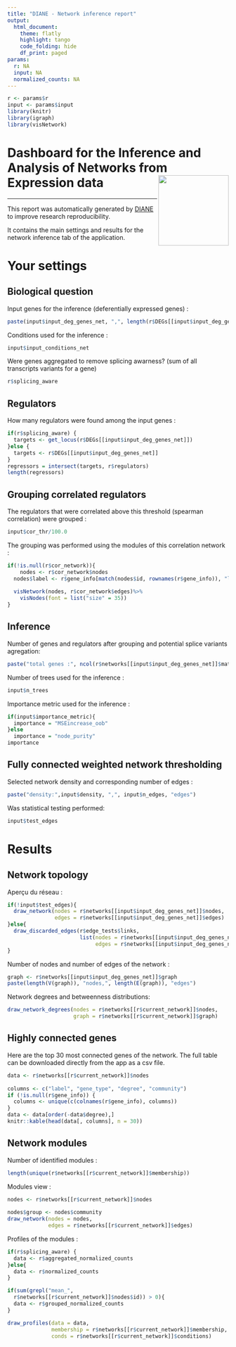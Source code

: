 ```yaml
---
title: "DIANE - Network inference report"
output: 
  html_document:
    theme: flatly
    highlight: tango
    code_folding: hide
    df_print: paged
params:
  r: NA
  input: NA
  normalized_counts: NA
---
```


```r
r <- params$r
input <- params$input
library(knitr)
library(igraph)
library(visNetwork)
```


# Dashboard for the Inference and Analysis of Networks from Expression data <img src="favicon.ico" align="right" alt="" width="160" />

---
  
This report was automatically generated by [DIANE](https://oceanecsn.github.io/DIANE) to improve research reproducibility.

It contains the main settings and results for the network inference tab of the application.


# Your settings


## Biological question

Input genes for the inference (deferentially expressed genes) :
```r
paste(input$input_deg_genes_net, ",", length(r$DEGs[[input$input_deg_genes_net]]) ,"genes")
```


Conditions used for the inference :
```r
input$input_conditions_net
```

Were genes aggregated to remove splicing awarness? (sum of all transcripts variants for a gene) 
```r
r$splicing_aware
```

## Regulators

How many regulators were found among the input genes :
```r
if(r$splicing_aware) {
  targets <- get_locus(r$DEGs[[input$input_deg_genes_net]])
}else {
  targets <- r$DEGs[[input$input_deg_genes_net]]
}
regressors = intersect(targets, r$regulators)
length(regressors)
```



## Grouping correlated regulators


The regulators that were correlated above this threshold (spearman correlation) were grouped :
```r
input$cor_thr/100.0
```

The grouping was performed using the modules of this correlation network :
```r
if(!is.null(r$cor_network)){
    nodes <- r$cor_network$nodes
  nodes$label <- r$gene_info[match(nodes$id, rownames(r$gene_info)), "label"]
  
  visNetwork(nodes, r$cor_network$edges)%>% 
    visNodes(font = list("size" = 35))
}

```


## Inference

Number of genes and regulators after grouping and potential splice variants agregation:
```r
paste("total genes :", ncol(r$networks[[input$input_deg_genes_net]]$mat), "regulators :", nrow(r$networks[[input$input_deg_genes_net]]$mat))
```


Number of trees used for the inference :
```r
input$n_trees
```


Importance metric used for the inference : 
```r
if(input$importance_metric){
  importance = "MSEincrease_oob"
}else
  importance = "node_purity"
importance
```


## Fully connected weighted network thresholding


Selected network density and corresponding number of edges :
```r
paste("density:",input$density, ",", input$n_edges, "edges")
```


Was statistical testing performed:
```r
input$test_edges
```


# Results

## Network topology

Aperçu du réseau :
```r
if(!input$test_edges){
  draw_network(nodes = r$networks[[input$input_deg_genes_net]]$nodes,
               edges = r$networks[[input$input_deg_genes_net]]$edges)
}else{
  draw_discarded_edges(r$edge_tests$links, 
                       list(nodes = r$networks[[input$input_deg_genes_net]]$nodes,
                            edges = r$networks[[input$input_deg_genes_net]]$edges))
}
```


Number of nodes and number of edges of the network :
```r
graph <- r$networks[[input$input_deg_genes_net]]$graph
paste(length(V(graph)), "nodes,", length(E(graph)), "edges")
```


Network degrees and betweenness distributions:
```r
draw_network_degrees(nodes = r$networks[[r$current_network]]$nodes,
                     graph = r$networks[[r$current_network]]$graph)
```

## Highly connected genes

Here are the top 30 most connected genes of the network. The full table can be downloaded directly from the app as a csv file.

```r
data <- r$networks[[r$current_network]]$nodes
    
columns <- c("label", "gene_type", "degree", "community")
if (!is.null(r$gene_info)) {
  columns <- unique(c(colnames(r$gene_info), columns))
}
data <- data[order(-data$degree),]
knitr::kable(head(data[, columns], n = 30))
```


## Network modules


Number of identified modules :
```r
length(unique(r$networks[[r$current_network]]$membership))
```

Modules view :
```r
nodes <- r$networks[[r$current_network]]$nodes
    
nodes$group <- nodes$community
draw_network(nodes = nodes,
             edges = r$networks[[r$current_network]]$edges)
```

Profiles of the modules :

```r
if(r$splicing_aware) {
  data <- r$aggregated_normalized_counts
}else{
  data <- r$normalized_counts
}

if(sum(grepl("mean_", 
  r$networks[[r$current_network]]$nodes$id)) > 0){
  data <- r$grouped_normalized_counts
}

draw_profiles(data = data,
              membership = r$networks[[r$current_network]]$membership,
              conds = r$networks[[r$current_network]]$conditions)
```

